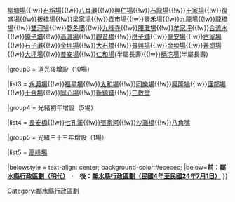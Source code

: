 {{Navbox

|name = 鄰水縣行政區劃（清代）

|title = [[鄰水縣]]行政區劃（清代）

|above = |image =|state = {{{state<includeonly>|collapsed</includeonly>}}}

|group1style = background: #ececec; vertical-align: text-top; text-align: center

|group1 = [[太安鄉 (鄰水縣)|太安鄉]]\[[鄰山鄉]]\[[懷遠鄉]]\[[善慶鄉]]\[[復興鄉 (鄰水縣)|復興鄉]]五鄉

|list1style = background: #ececec; vertical-align: text-top; text-align: center;

|list1 = 場

|group2 = 道光十四年（1834年）（36場）

|list2 = [[冷家鄉|冷家渡]]{{!w}}[[柳塘鄉|柳塘場]]{{!w}}[[石稻鄉|石稻場]]{{!w}}[[八耳鄉|八耳灘]]{{!w}}[[興仁鄉 (鄰水縣)|興仁場]]{{!w}}[[石龍鄉 (鄰水縣)|石龍場]]{{!w}}[[王家鄉 (鄰水縣)|王家場]]{{!w}}[[復盛鄉 (鄰水縣)|復盛場]]{{!w}}[[板橋鄉 (鄰水縣)|板橋場]]{{!w}}[[梁家鄉|梁家場]]{{!w}}[[袁市鄉|袁市場]]{{!w}}[[豐禾鄉|豐禾場]]{{!w}}[[九龍鄉 (鄰水縣)|九龍場]]{{!w}}[[龍橋鄉 (鄰水縣)|龍橋場]]{{!w}}[[雙河鄉_(鄰水縣)|雙河場]]{{!w}}[[豐樂鄉_(鄰水縣)|乾冬壩]]{{!w}}[[九峰鄉|九峰寺]]{{!w}}[[幺灘鄉|腰灘場]]{{!w}}[[牟家鄉|牟家坪]]{{!w}}[[合流鄉|合流水]]{{!w}}[[罈子鄉|罈子壩]]{{!w}}[[高灘鄉_(鄰水縣)|高灘場]]{{!w}}[[觀音橋鄉|觀音橋]]{{!w}}[[柑子鄉 (鄰水縣)|柑子舖]]{{!w}}[[龍安鄉 (鄰水縣)|龍安場]]{{!w}}[[古家鄉|古家場]]{{!w}}[[石滓鄉|石子灘]]{{!w}}[[荊坪鄉|金坪場]]{{!w}}[[大石鄉 (鄰水縣)|大石橋]]{{!w}}[[普新鄉|普興場]]{{!w}}[[金埡鄉|金埡場]]{{!w}}[[菁崗場]]{{!w}}[[大坪場]]{{!w}}[[普安場]]{{!w}}[[人和鄉_(鄰水縣)|仁和場]](半屬長壽){{!w}}[[稱沱鄉|稱沱場]](半屬長壽)

|group3 = 道光後增設（10場）

|list3 = [[永興鄉_(鄰水縣)|永興場]]{{!w}}[[福星鄉_(鄰水縣)|福星場]]{{!w}}[[太和鄉 (鄰水縣)|太和場]]{{!w}}[[同樂鄉 (鄰水縣)|同樂場]]{{!w}}[[興隆鄉 (鄰水縣)|興隆場]]{{!w}}[[護鄰鄉|護鄰場]]{{!w}}[[十合鄉|十合場]]{{!w}}[[同心鄉_(鄰水縣)|同心場]]{{!w}}[[新鎮鄉_(鄰水縣)|新鎮鋪]]{{!w}}[[三教鄉_(鄰水縣)|三教堂]]

|group4 = 光緒初年增設（5場）
 
|list4 = [[長安鄉 (鄰水縣)|長安橋]]{{!w}}[[七孔鄉|七孔溪]]{{!w}}[[張家河]]{{!w}}[[沙灘橋]]{{!w}}[[八角嘴]]

|group5 = 光緒三十三年增設（1場）

|list5 = [[高峰場]]

|belowstyle = text-align: center; background-color:#ececec;
|below='''前：[[Template:鄰水縣行政區劃（明代）|鄰水縣行政區劃（明代）]]　'''·'''　後：[[Template:鄰水縣行政區劃（民國4年至民國24年7月1日）|鄰水縣行政區劃（民國4年至民國24年7月1日）]]'''
}}
[[Category:鄰水縣行政區劃]]
<noinclude>
[[Category:鄰水縣行政區劃| ]]
</noinclude>